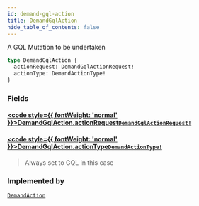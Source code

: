 ```yaml
---
id: demand-gql-action
title: DemandGqlAction
hide_table_of_contents: false
---
```








A GQL Mutation to be undertaken

```graphql
type DemandGqlAction {
  actionRequest: DemandGqlActionRequest!
  actionType: DemandActionType!
}
```


### Fields

#### [<code style={{ fontWeight: 'normal' }}>DemandGqlAction.<b>actionRequest</b></code>](#)<Bullet />[`DemandGqlActionRequest!`](/demand/api/graphql-admin/reference/objects/demand-gql-action-request) <Badge class="secondary" text="non-null"/> <Badge class="secondary" text="object"/>
> 
> 

#### [<code style={{ fontWeight: 'normal' }}>DemandGqlAction.<b>actionType</b></code>](#)<Bullet />[`DemandActionType!`](/demand/api/graphql-admin/reference/enums/demand-action-type) <Badge class="secondary" text="non-null"/> <Badge class="secondary" text="enum"/>
> Always set to GQL in this case
> 



### Implemented by

[`DemandAction`](/demand/api/graphql-admin/reference/unions/demand-action)  <Badge class="secondary" text="union"/>



